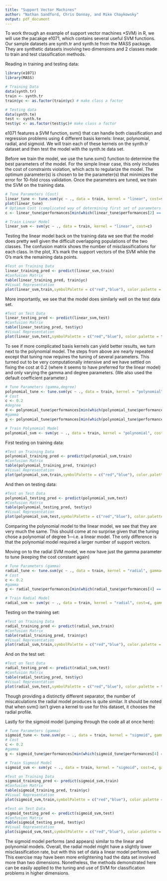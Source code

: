 ```yaml
---
title: "Support Vector Machines"
author: "Nathan Sandford, Chris Donnay, and Mike Chaykowsky"
output: pdf_document
---
```

To work through an example of support vector machines *SVM) in R, we will use the pacakge e1071, which contains several useful SVM functions. Our sample datasets are synth.tr and synth.te from the MASS package. They are synthetic datasets involving two dimensions and 2 classes made to train and test classification methods.

Reading in training and testing data:
```r
library(e1071)
library(MASS)

# Training Data
data(synth.tr)
train <- synth.tr
train$yc <- as.factor(train$yc) # make class a factor

# Testing data
data(synth.te)
test <- synth.te
test$yc <- as.factor(test$yc)# make class a factor
```

e1071 features a SVM function, svm() that can handle both classification and regression problems using 4 different basis kernels: linear, polynomial, radial, and sigmoid. We will train each of these kernels on the synth.tr dataset and then test the model with the synth.te data set. 

Before we train the model, we use the tune.svm() function to determine the best parameters of the model. For the simple linear case, this only includes the cost of constraints violation, which acts to regularize the model. The optimum parameter(s) is chosen to be the parameter(s) that minimizes the error for 10-fold cross validation. Once the parameters are tuned, we train the SVM on the training data.

```r
# Tune Parameters (Cost)
linear_tune <- tune.svm(yc ~ ., data = train, kernel = "linear", cost=seq(0.1,5,0.1))
plot(linear_tune)
# Optimum Cost (complicated way of determining first set of parameters to yield minimum error)
c <- linear_tune$performances[min(which(linear_tune$performances[2] == min(linear_tune$performances[2]))),1]

# Train Linear Model
linear_svm <- svm(yc ~ ., data = train, kernel = "linear", cost=c)
```

Testing the linear model back on the training data we see that the model does pretty well given the difficult overlapping populations of the two classes. The confusion matrix shows the number of misclassifications for each class. In the plot, X's mark the support vectors of the SVM while the O's mark the remaining data points.

```r
#Test on Training Data
linear_training_pred <- predict(linear_svm,train)
#Confusion Matrix
table(linear_training_pred, train$yc)
#Visual Representation
plot(linear_svm,train,symbolPalette = c("red","blue"), color.palette = terrain.colors)
```

More importantly, we see that the model does similarly well on the test data set.

```r
#Test on Test Data
linear_testing_pred <- predict(linear_svm,test)
#Confusion Matrix
table(linear_testing_pred, test$yc)
#Visual Representation
plot(linear_svm,test,symbolPalette = c("red","blue"), color.palette = terrain.colors)
```

To see if more complicated basis kernels can yield better results, we turn next to the polynomial model. The steps from above are nearly repeated except that tuning now requires the tuning of several parameters. This turned out to be very computationally intensive and we have settled on fixing the cost at 0.2 (where it seems to have preferred for the linear model) and only varying the gamma and degree parameters. (We also used the default coefficient parameter.)

```r
# Tune Parameters (gamma,degree)
polynomial_tune <- tune.svm(yc ~ ., data = train, kernel = "polynomial", degree=1:5,gamma=seq(0.2,5,0.2),cost=0.2)
# Cost
c <- 0.2
#degree
d <- polynomial_tune$performances[min(which(polynomial_tune$performances[4] == min(polynomial_tune$performances[4]))),1]
#gamma
g <- polynomial_tune$performances[min(which(polynomial_tune$performances[4] == min(polynomial_tune$performances[4]))),2]

# Train Polynomial Model
polynomial_svm <- svm(yc ~ ., data = train, kernel = "polynomial", cost=c, gamma=g, degree=d)
```

First testing on training data:
```r
#Test on Training Data
polynomial_training_pred <- predict(polynomial_svm,train)
#Confusion Matrix
table(polynomial_training_pred, train$yc)
#Visual Representation
plot(polynomial_svm,train,symbolPalette = c("red","blue"), color.palette = terrain.colors)
```

And then on testing data:
```r
#Test on Test Data
polynomial_testing_pred <- predict(polynomial_svm,test)
#Confusion Matrix
table(polynomial_testing_pred, test$yc)
#Visual Representation
plot(polynomial_svm,test,symbolPalette = c("red","blue"), color.palette = terrain.colors)
```

Comparing the polynomial model to the linear model, we see that they are very much the same. This should come at no surprise given that the tuning chose a polynomial of degree 1---i.e. a linear model. The only difference is that the polynomial model required a larger number of support vectors.

Moving on to the radial SVM model, we now have just the gamma parameter to tune (keeping the cost constant again)

```r
# Tune Parameters (gamma)
radial_tune <- tune.svm(yc ~ ., data = train, kernel = "radial", gamma=seq(0.1,5,0.1),cost=0.2)
# Cost
c <- 0.2
#gamma
g <- radial_tune$performances[min(which(radial_tune$performances[4] == min(radial_tune$performances[4]))),2]

# Train Radial Model
radial_svm <- svm(yc ~ ., data = train, kernel = "radial", cost=c, gamma=g)
```

Testing on the training set:
```r
#Test on Training Data
radial_training_pred <- predict(radial_svm,train)
#Confusion Matrix
table(radial_training_pred, train$yc)
#Visual Representation
plot(radial_svm,train,symbolPalette = c("red","blue"), color.palette = terrain.colors)
```

And on the test set:
```r
#Test on Test Data
radial_testing_pred <- predict(radial_svm,test)
#Confusion Matrix
table(radial_testing_pred, test$yc)
#Visual Representation
plot(radial_svm,test,symbolPalette = c("red","blue"), color.palette = terrain.colors)
```

Though providing a distinctly different separator, the number of miscalculations the radial model produces is quite similar. It should be noted that when svm() isn't given a kernel to use for this dataset, it chooses the radial profile.

Lastly for the sigmoid model (jumping through the code all at once here):
```r
# Tune Parameters (gamma)
sigmoid_tune <- tune.svm(yc ~ ., data = train, kernel = "sigmoid", gamma=seq(0.1,5,0.1),cost=0.2)
# Cost
c <- 0.2
#gamma
g <- sigmoid_tune$performances[min(which(sigmoid_tune$performances[4] == min(sigmoid_tune$performances[4]))),2]

# Train Sigmoid Model
sigmoid_svm <- svm(yc ~ ., data = train, kernel = "sigmoid", cost=c, gamma=g)

#Test on Training Data
sigmoid_training_pred <- predict(sigmoid_svm,train)
#Confusion Matrix
table(sigmoid_training_pred, train$yc)
#Visual Representation
plot(sigmoid_svm,train,symbolPalette = c("red","blue"), color.palette = terrain.colors)

#Test on Test Data
sigmoid_testing_pred <- predict(sigmoid_svm,test)
#Confusion Matrix
table(sigmoid_testing_pred, test$yc)
#Visual Representation
plot(sigmoid_svm,test,symbolPalette = c("red","blue"), color.palette = terrain.colors)
```

The sigmoid model performs (and appears) similar to the linear and polynomial models. Overall, the radial model might have a slightly lower misclassification rate, but with this set of data a linear model performs well. This exercise may have been more enlightening had the data set involved more than two dimensions. Nonetheless, the methods demonstrated here can be easily applied to the tuning and use of SVM for classification problems in higher dimensions.